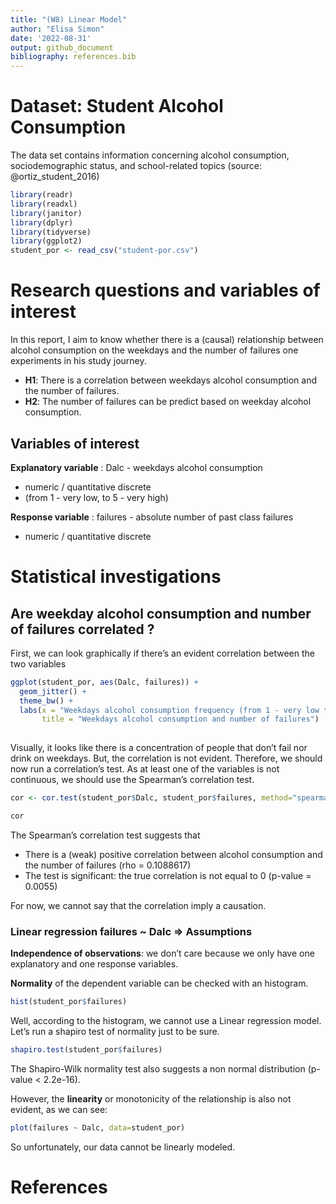 ```yaml
---
title: "(W8) Linear Model"
author: "Elisa Simon"
date: '2022-08-31'
output: github_document
bibliography: references.bib
---
```


# Dataset: Student Alcohol Consumption

The data set contains information concerning alcohol consumption, sociodemographic status, and school-related topics (source: @ortiz_student_2016)

```r
library(readr)
library(readxl)
library(janitor)
library(dplyr)
library(tidyverse)
library(ggplot2)
student_por <- read_csv("student-por.csv")
```

# Research questions and variables of interest

In this report, I aim to know whether there is a (causal) relationship between alcohol consumption on the weekdays and the number of failures one experiments in his study journey.

+ __H1__: There is a correlation between weekdays alcohol consumption and the number of failures.
+ __H2__: The number of failures can be predict based on weekday alcohol consumption.


## Variables of interest

__Explanatory variable__ : Dalc - weekdays alcohol consumption

+ numeric / quantitative discrete
+ (from 1 - very low, to 5 - very high)

__Response variable__ : failures - absolute number of past class failures

+ numeric / quantitative discrete


# Statistical investigations

## Are weekday alcohol consumption and number of failures correlated ?

First, we can look graphically if there's an evident correlation between the two variables

```r
ggplot(student_por, aes(Dalc, failures)) +
  geom_jitter() +
  theme_bw() +
  labs(x = "Weekdays alcohol consumption frequency (from 1 - very low to 5 - very high)", y = "Number of past class failures",
       title = "Weekdays alcohol consumption and number of failures")
  
```

Visually, it looks like there is a concentration of people that don't fail nor drink on weekdays. But, the correlation is not evident. Therefore, we should now run a correlation's test. As at least one of the variables is not continuous, we should use the Spearman's correlation test.

```r
cor <- cor.test(student_por$Dalc, student_por$failures, method="spearman")
```
```r
cor
```

The Spearman's correlation test suggests that

+ There is a (weak) positive correlation between alcohol consumption and the number of failures (rho = 0.1088617)
+ The test is significant: the true correlation is not equal to 0 (p-value = 0.0055)

For now, we cannot say that the correlation imply a causation. 

### Linear regression failures ~ Dalc => Assumptions

__Independence of observations__: we don't care because we only have one explanatory and one response variables.

__Normality__ of the dependent variable can be checked with an histogram. 

```r
hist(student_por$failures)
```

Well, according to the histogram, we cannot use a Linear regression model. Let's run a shapiro test of normality just to be sure.

```r
shapiro.test(student_por$failures)
```

The Shapiro-Wilk normality test also suggests a non normal distribution (p-value < 2.2e-16).

However, the __linearity__ or monotonicity of the relationship is also not evident, as we can see:

```r
plot(failures ~ Dalc, data=student_por)
```

So unfortunately, our data cannot be linearly modeled.

# References
